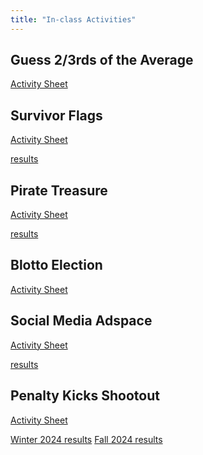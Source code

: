```yaml
---
title: "In-class Activities"
---
```


## Guess 2/3rds of the Average

[Activity Sheet](01GuessTwoThirds/GuessTwoThirds.html)

## Survivor Flags

[Activity Sheet](02SurvivorFlags/SurvivorFlags.html)

[results](02SurvivorFlags/results.qmd)

## Pirate Treasure

[Activity Sheet](03PirateTreasure/PirateTreasure.qmd)

[results](03PirateTreasure/W2024-Results.csv)

## Blotto Election

[Activity Sheet](04BlottoElection/BlottoElection.qmd)

## Social Media Adspace

[Activity Sheet](05CournotComp/cournotcomp.qmd)

[results](05CournotComp/EC327F24-activity5_results.csv)

## Penalty Kicks Shootout

[Activity Sheet](06PenaltyKicks/penaltykicks.qmd)

[Winter 2024 results](06PenaltyKicks/EC327W24-activity6_results.csv)
[Fall 2024 results](06PenaltyKicks/EC327F24-activity6_results.csv)
